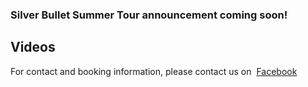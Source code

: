 
<Banner />

<Container>

<!-- Landing page content
<p className="text-center">
  Welcome to Seattle
</p>
-->

<!-- Call to action
<p className="text-center">
  <a class="gtm-button" href="#" rel="external">
    Learn More
  </a>
</p>
-->

<ReleasesV2 releases={props.releases} locale="en-US" />

<ShowsV2 shows={props.shows} locale="en-US" />
<div id="special-announcement" className="text-center">
  <h3>Silver Bullet Summer Tour announcement coming soon!</h3>
  <p/>
</div>

<div id="videos">
  <h2>Videos</h2>
</div>

<!-- Silver Bullet -->
<Youtube url="https://www.youtube.com/watch?v=_nNYBsqWMV0" />

<!-- Welcome to Seattle -->
<Youtube url="https://www.youtube.com/watch?v=G4qpFCWK6k8" />

<!-- Off the Wagon -->
<Youtube url="https://www.youtube.com/watch?v=wti7xEgNxeA" />

<!-- Embed Youtube video -->
<!-- <Youtube url="https://www.youtube.com/watch?v=GBUCmMxmup0" /> -->

<!-- Embed Spotify and Soundcloud tracks -->
<!-- https://open.spotify.com/track/4uLU6hMCjMI75M1A2tKUQC -->

<div id="contact" className="text-center">
  For contact and booking information, please contact us on&nbsp;
    <a href="https://www.facebook.com/wyattolneyandthewreckage/" target="__blank" rel="external">
      Facebook
    </a>
  <p />
  <Subscribe />
</div>

</Container>
